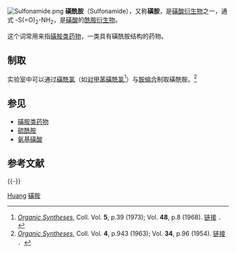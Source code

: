 {{distinguish|硫酰胺}}[[Image:Sulfonamide.png|thumb]]
'''磺酰胺'''（Sulfonamide），又称'''磺胺'''，是[[磺酸衍生物|磺酸衍生物]]之一，通式 -S(=O)<sub>2</sub>-NH<sub>2</sub>，是[[磺酸|磺酸]]的[[酰胺|酰胺]][[衍生物|衍生物]]。

这个词常用来指[[磺胺类药物|磺胺类药物]]，一类具有磺酰胺结构的药物。

==制取==
实验室中可以通过[[磺酰氯|磺酰氯]]（如[[对甲苯磺酰氯|对甲苯磺酰氯]]<ref>''[[Organic_Syntheses|Organic Syntheses]]'', Coll. Vol. '''5''', p.39 (1973); Vol. '''48''', p.8 (1968). [http://www.orgsynth.org/orgsyn/prep.asp?prep=cv5p0039 链接] {{Wayback|url=http://www.orgsynth.org/orgsyn/prep.asp?prep=cv5p0039 |date=20120204151145 }}．</ref>）与[[胺|胺]][[缩合|缩合]]制取磺酰胺。<ref>''[[Organic_Syntheses|Organic Syntheses]]'', Coll. Vol. '''4''', p.943 (1963); Vol. '''34''', p.96 (1954). [http://www.orgsynth.org/orgsyn/prep.asp?prep=cv4p0943 链接] {{Wayback|url=http://www.orgsynth.org/orgsyn/prep.asp?prep=cv4p0943 |date=20120225045614 }}．</ref>

==参见==
* [[磺胺类药物|磺胺类药物]]
* [[硫酰胺|硫酰胺]]
* [[氨基磺酸|氨基磺酸]]

== 参考文献 ==
{{Reflist|30em}}

{{-}}
{{官能团}}

[[Category:官能团|Huang]]
[[Category:磺胺|]]